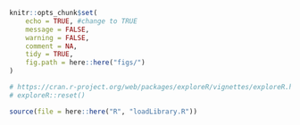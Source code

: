 
<style>
    body .main-container {
        max-width: 90%;
    }
</style>



<!-- ```{r global_options} -->
<!-- knitr::opts_chunk$set(fig.width = 12, fig.height = 8, fig.path = 'Figs/', echo = FALSE, warning = FALSE, message = FALSE, error = FALSE, eval = TRUE, tidy = TRUE, comment = NA, cache = TRUE) -->
<!-- ``` -->



```r
knitr::opts_chunk$set(
	echo = TRUE, #change to TRUE
	message = FALSE,
	warning = FALSE,
	comment = NA,
	tidy = TRUE,
	fig.path = here::here("figs/")
)
```



```r
# https://cran.r-project.org/web/packages/exploreR/vignettes/exploreR.html
# exploreR::reset()
```




```r
source(file = here::here("R", "loadLibrary.R"))
```


